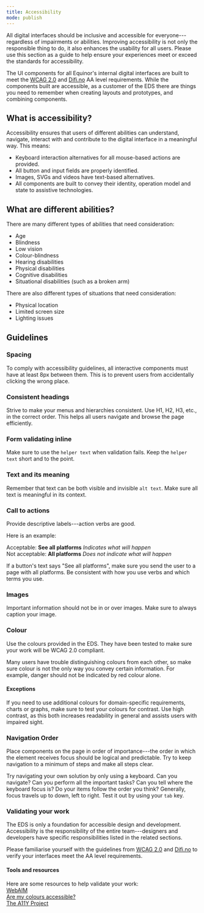 ```yaml
---
title: Accessibility
mode: publish
---
```



All digital interfaces should be inclusive and accessible for everyone---regardless of impairments or abilities. 
Improving accessibility is not only the responsible thing to do, it also enhances the usability for all users. 
Please use this section as a guide to help ensure your experiences meet or exceed the standards for accessibility. 

The UI components for all Equinor's internal digital interfaces are built to meet the [WCAG 2.0](https://www.w3.org/TR/WCAG20/ "Web Content Accessibility Guidelines 2.0") and [Difi.no](https://uu.difi.no "Direktoratet for forvaltning og ikt") AA level requirements. While the components built are accessible, as a customer of the EDS there are things you need to remember when creating layouts and prototypes, and combining components. 


## What is accessibility?

Accessibility ensures that users of different abilities can understand, navigate, interact with and contribute to the digital interface in a meaningful way. 
This means: 
* Keyboard interaction alternatives for all mouse-based actions are provided. 
* All button and input fields are properly identified. 
* Images, SVGs and videos have text-based alternatives. 
* All components are built to convey their identity, operation model and state to assistive technologies. 


## What are different abilities?

There are many different types of abilities that need consideration: 

* Age  
* Blindness
* Low vision 
* Colour-blindness 
* Hearing disabilities
* Physical disabilities
* Cognitive disabilities
* Situational disabilities (such as a broken arm)

There are also different types of situations that need consideration: 

* Physical location
* Limited screen size 
* Lighting issues


## Guidelines


### Spacing

To comply with accessibility guidelines, all interactive components must have at least 8px between them. This is to prevent users from accidentally clicking the wrong place.


### Consistent headings

Strive to make your menus and hierarchies consistent. 
Use H1, H2, H3, etc., in the correct order. This helps all users navigate and browse the page efficiently.


### Form validating inline

Make sure to use the `helper text` when validation fails. Keep the `helper text` short and to the point.  


### Text and its meaning

Remember that text can be both visible and invisible `alt text`. 
Make sure all text is meaningful in its context.


### Call to actions

Provide descriptive labels---action verbs are good. 

Here is an example: 

Acceptable: **See all platforms** _Indicates what will happen_  
Not acceptable: **All platforms** _Does not indicate what will happen_  

If a button's text says "See all platforms", make sure you send the user to a page with all platforms. 
Be consistent with how you use verbs and which terms you use. 


### Images

Important information should not be in or over images. 
Make sure to always caption your image. 


### Colour

Use the colours provided in the EDS. They have been tested to make sure your work will be WCAG 2.0 compliant.

Many users have trouble distinguishing colours from each other, so make sure colour is not the only way you convey certain information. 
For example, danger should not be indicated by red colour alone.

#### Exceptions  
If you need to use additional colours for domain-specific requirements, charts or graphs, make sure to test your colours for contrast. 
Use high contrast, as this both increases readability in general and assists users with impaired sight. 


### Navigation Order 

Place components on the page in order of importance---the order in which the element receives focus should be logical and predictable. Try to keep navigation to a minimum of steps and make all steps clear.

Try navigating your own solution by only using a keyboard. Can you navigate? Can you perform all the important tasks? Can you tell where the keyboard focus is? 
Do your items follow the order you think? Generally, focus travels up to down, left to right. Test it out by using your `tab` key.


### Validating your work

The EDS is only a foundation for accessible design and development. 
Accessibility is the responsibility of the entire team---designers and developers have specific responsibilities listed in the related sections. 

Please familiarise yourself with the guidelines from [WCAG 2.0](https://www.w3.org/TR/WCAG20/ "Web Content Accessibility Guidelines") and [Difi.no](https://uu.difi.no "Direktoratet for forvaltning og IKT") to verify your interfaces meet the AA level requirements. 

#### Tools and resources

Here are some resources to help validate your work:  
[WebAIM](https://webaim.org/ "Web accessibility in mind")   
[Are my colours accessible?](https://www.aremycoloursaccessible.com/ "Are my colours accessible?]")   
[The A11Y Project](https://a11yproject.com/ "The A11Y Project") 
